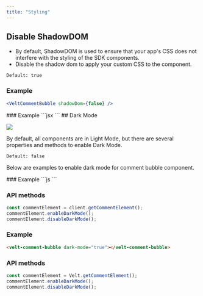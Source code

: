 ```yaml
---
title: "Styling"
---
```


## Disable ShadowDOM
- By default, ShadowDOM is used to ensure that your app's CSS does not interfere with the styling of the SDK components.
- Disable the shadow dom to apply your custom CSS to the component.

`Default: true`

<Tabs>

<Tab title="React / Next.js">


### Example
```jsx
<VeltCommentBubble shadowDom={false} />
```
</Tab>
<Tab title="Other Frameworks">
### Example
```jsx
<velt-comment-bubble shadow-dom="false"></velt-comment-bubble>
```
</Tab>
</Tabs>
## Dark Mode

![](/images/customization/velt-comment-bubble-1.png)

By default, all components are in Light Mode, but there are several properties and methods to enable Dark Mode.

`Default: false`

Below are examples to enable dark mode for comment bubble component.

<Tabs>

<Tab title="React / Next.js">
### Example
```js
<VeltCommentBubble darkMode={true} />
```

### API methods

```jsx
const commentElement = client.getCommentElement();
commentElement.enableDarkMode();
commentElement.disableDarkMode();
```

</Tab>

<Tab title="Other Frameworks">

### Example
```HTML
<velt-comment-bubble dark-mode="true"></velt-comment-bubble>
```

### API methods

```jsx
const commentElement = Velt.getCommentElement();
commentElement.enableDarkMode();
commentElement.disableDarkMode();
```

</Tab>

</Tabs>